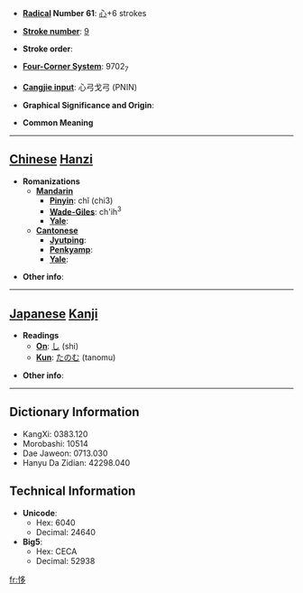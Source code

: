 * '''[[Wiktionary:Chinese radical index| Radical]] Number 61''': [[Wiktionary:Chinese radical index 心|心]]+6 strokes

* '''[[Wiktionary:Chinese total strokes index|Stroke number]]''': [[Wiktionary:Chinese total strokes index 9|9]]

* '''Stroke order''': 

* '''[[Wiktionary:Chinese four corner index|Four-Corner System]]''': 9702<sub>7</sub>

* '''[[Wiktionary:Chinese Cangjie index|Cangjie input]]''': 心弓戈弓 (PNIN)

* '''Graphical Significance and Origin''': 

* '''Common Meaning'''

----

== [[Chinese]] [[Hanzi]] ==

* '''Romanizations'''
** '''[[Mandarin]]'''
*** '''[[Pinyin]]''': chǐ (chi3)
*** '''[[Wade-Giles]]''': ch'ih<sup>3</sup>
*** '''[[Yale]]''': 
** '''[[Cantonese]]'''
*** '''[[Jyutping]]''':
*** '''[[Penkyamp]]''': 
*** '''[[Yale]]''': 

* '''Other info''': 

----

== [[Japanese]] [[Kanji]] ==

* '''Readings'''
** '''[[On]]''': [[し]] (shi)
** '''[[Kun]]''': [[たのむ]] (tanomu)

* '''Other info''':  

----

== Dictionary Information ==

* KangXi: 0383.120
* Morobashi: 10514
* Dae Jaweon: 0713.030
* Hanyu Da Zidian: 42298.040

== Technical Information ==

* '''Unicode''':
** Hex: 6040
** Decimal: 24640
* '''Big5''':
** Hex: CECA
** Decimal: 52938

[[fr:恀]]